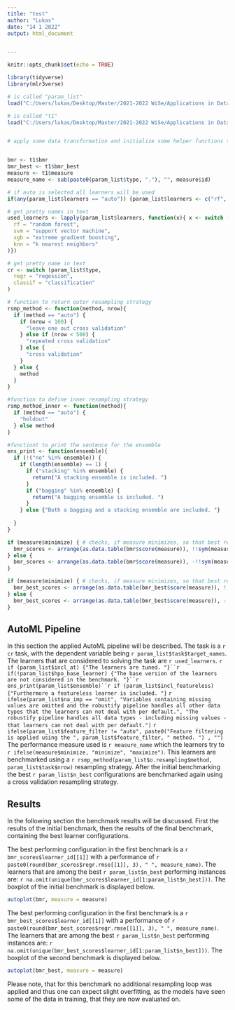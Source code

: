 ```yaml
---
title: "test"
author: "Lukas"
date: "14 1 2022"
output: html_document


---
```


```r
knitr::opts_chunk$set(echo = TRUE)
```


```r

library(tidyverse)
library(mlr3verse)

# is called "param_list"
load("C:/Users/lukas/Desktop/Master/2021-2022 WiSe/Applications in Data Analytics/RData_files/pam_004.RData")

# is called "t1"
load("C:/Users/lukas/Desktop/Master/2021-2022 WiSe/Applications in Data Analytics/RData_files/param_list.RData")


# apply some data transformation and initialize some helper functions to make the AutoML chapters code more readable.


bmr <- t1$bmr
bmr_best <- t1$bmr_best
measure <- t1$measure
measure_name <- sub(paste0(param_list$type, "."), "", measure$id)

# if auto is selected all learners will be used
if(any(param_list$learners == "auto")) {param_list$learners <- c("rf", "svm", "xgb", "knn")}

# get pretty names in text 
used_learners <- lapply(param_list$learners, function(x){ x <- switch (x,
  rf = "random forest",
  svm = "support vector machine",
  xgb = "extreme gradient boosting",
  knn = "k nearest neighbors"
)})

# get pretty name in text
cr <- switch (param_list$type,
  regr = "regession",
  classif = "classification"
)

# function to return outer resampling strategy
rsmp_method <- function(method, nrow){
  if (method == "auto") {
    if (nrow < 100) {
      "leave one out cross validation"
    } else if (nrow < 500) {
      "repeated cross validation"
    } else {
      "cross validation"
    } 
  } else {
    method
  }
}

#function to define inner resampling strategy
rsmp_method_inner <- function(method){
  if (method == "auto") {
    "holdout"
  } else method
}

#functiont to print the sentence for the ensemble
ens_print <- function(ensemble){
  if (!("no" %in% ensemble)) {
    if (length(ensemble) == 1) {
      if ("stacking" %in% ensemble) {
        return("A stacking ensemble is included. ")
      }
      if ("bagging" %in% ensemble) {
        return("A bagging ensemble is included. ")
      }
    } else {"Both a bagging and a stacking ensemble are included. "}
   
  }
}

if (measure$minimize) { # checks, if measure minimizes, so that best results will be displayed in first observations
  bmr_scores <- arrange(as.data.table(bmr$score(measure)), !!sym(measure$id))
} else {
  bmr_scores <- arrange(as.data.table(bmr$score(measure)), -!!sym(measure$id))
}

if (measure$minimize) { # checks, if measure minimizes, so that best results will be displayed in first observations
  bmr_best_scores <- arrange(as.data.table(bmr_best$score(measure)), !!sym(measure$id))
} else {
  bmr_best_scores <- arrange(as.data.table(bmr_best$score(measure)), -!!sym(measure$id))
}
```

## AutoML Pipeline

In this section the applied AutoML pipeline will be described. The task is a `r cr` task, with the dependent variable being `r param_list$task$target_names`. The learners that are considered to solving the task are `r used_learners`. `r if (param_list$incl_at) {"The learners are tuned. "}``r if(!param_list$hpo_base_learner) {"The base version of the learners are not considered in the benchmark. "}``r ens_print(param_list$ensemble)``r if (param_list$incl_featureless) {"Furthermore a featureless learner is included. "}` `r ifelse(param_list$na_imp == "omit", "Variables containing missing values are omitted and the robustify pipeline handles all other data types that the learners can not deal with per default.", "The robustify pipeline handles all data types - including missing values - that learners can not deal with per default.")` `r ifelse(param_list$feature_filter != "auto", paste0("Feature filtering is applied using the ", param_list$feature_filter, " method. ") , "")` The performance measure used is `r measure_name` which the learners try to `r ifelse(measure$minimize, "minimize", "maximize")`. This learners are benchmarked using a `r rsmp_method(param_list$o.resampling$method, param_list$task$nrow)` resampling strategy. After the initial benchmarking the best `r param_list$n_best` configurations are benchmarked again using a cross validation resampling strategy. 

## Results

In the following section the benchmark results will be discussed. First the results of the initial benchmark, then the results of the final benchmark, containing the best learner configurations. 

The best performing configuration in the first benchmark is a `r bmr_scores$learner_id[[1]]` with a performance of `r paste0(round(bmr_scores$regr.rmse[[1]], 3), " ", measure_name)`. The learners that are among the best `r param_list$n_best` performing instances are: `r na.omit(unique(bmr_scores$learner_id[1:param_list$n_best]))`. The boxplot of the initial benchmark is displayed below. 

```r
autoplot(bmr, measure = measure)
```

The best performing configuration in the first benchmark is a `r bmr_best_scores$learner_id[[1]]` with a performance of `r paste0(round(bmr_best_scores$regr.rmse[[1]], 3), " ", measure_name)`. The learners that are among the best `r param_list$n_best` performing instances are: `r na.omit(unique(bmr_best_scores$learner_id[1:param_list$n_best]))`. The boxplot of the second benchmark is displayed below. 

```r
autoplot(bmr_best, measure = measure)
```

Please note, that for this benchmark no additional resampling loop was applied and thus one can expect slight overfitting, as the models have seen some of the data in training, that they are now evaluated on.

